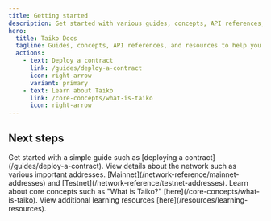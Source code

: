 ```yaml
---
title: Getting started
description: Get started with various guides, concepts, API references, and resources to help you build with Taiko.
hero:
  title: Taiko Docs
  tagline: Guides, concepts, API references, and resources to help you build with Taiko.
  actions:
    - text: Deploy a contract
      link: /guides/deploy-a-contract
      icon: right-arrow
      variant: primary
    - text: Learn about Taiko
      link: /core-concepts/what-is-taiko
      icon: right-arrow
---
```



## Next steps

<CardGrid stagger>
  <Card title="Guides" icon="open-book">
    Get started with a simple guide such as [deploying a
    contract](/guides/deploy-a-contract).
  </Card>
  <Card title="Network reference" icon="document">
    View details about the network such as various important
    addresses. [Mainnet](/network-reference/mainnet-addresses) and [Testnet](/network-reference/testnet-addresses).
  </Card>
  <Card title="Core concepts" icon="puzzle">
    Learn about core concepts such as "What is Taiko?"
    [here](/core-concepts/what-is-taiko).
  </Card>
  <Card title="Learning resources" icon="rocket">
    View additional learning resources [here](/resources/learning-resources).
  </Card>
</CardGrid>
